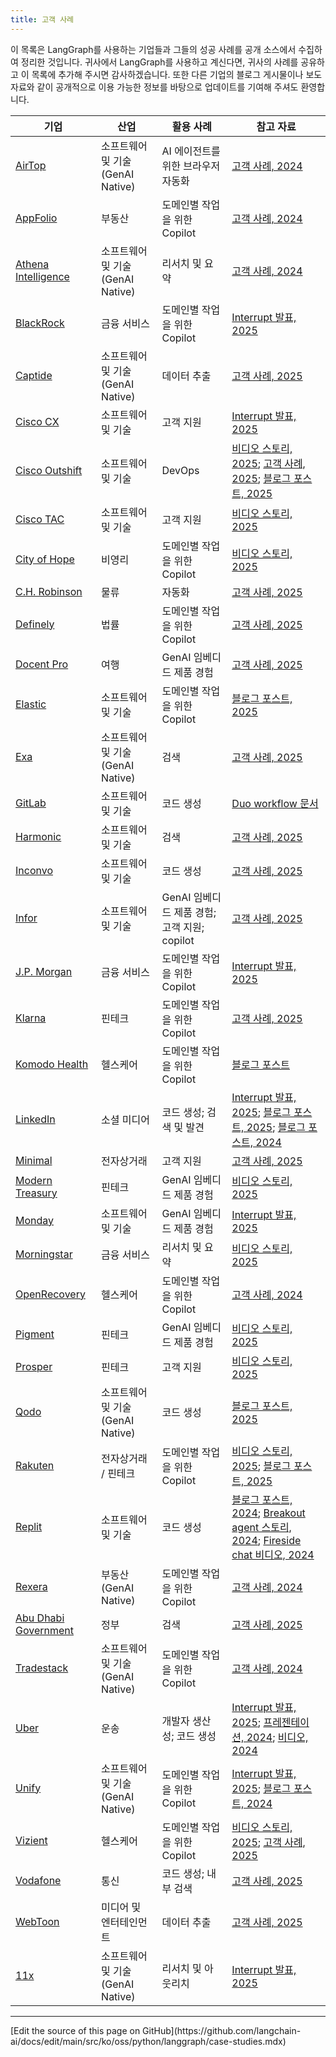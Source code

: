 ```yaml
---
title: 고객 사례
---
```



<AlphaCallout />

이 목록은 LangGraph를 사용하는 기업들과 그들의 성공 사례를 공개 소스에서 수집하여 정리한 것입니다. 귀사에서 LangGraph를 사용하고 계신다면, 귀사의 사례를 공유하고 이 목록에 추가해 주시면 감사하겠습니다. 또한 다른 기업의 블로그 게시물이나 보도 자료와 같이 공개적으로 이용 가능한 정보를 바탕으로 업데이트를 기여해 주셔도 환영합니다.

| 기업 | 산업 | 활용 사례 | 참고 자료 |
| --- | --- | --- | --- |
| [AirTop](https://www.airtop.ai/) | 소프트웨어 및 기술 (GenAI Native) | AI 에이전트를 위한 브라우저 자동화 | [고객 사례, 2024](https://blog.langchain.dev/customers-airtop/) |
| [AppFolio](https://www.appfolio.com/) | 부동산 | 도메인별 작업을 위한 Copilot | [고객 사례, 2024](https://blog.langchain.dev/customers-appfolio/) |
| [Athena Intelligence](https://www.athenaintel.com/) | 소프트웨어 및 기술 (GenAI Native) | 리서치 및 요약 | [고객 사례, 2024](https://blog.langchain.dev/customers-athena-intelligence/) |
| [BlackRock](https://www.blackrock.com/) | 금융 서비스 | 도메인별 작업을 위한 Copilot | [Interrupt 발표, 2025](https://youtu.be/oyqeCHFM5U4?feature=shared) |
| [Captide](https://www.captide.co/) | 소프트웨어 및 기술 (GenAI Native) | 데이터 추출 | [고객 사례, 2025](https://blog.langchain.dev/how-captide-is-redefining-equity-research-with-agentic-workflows-built-on-langgraph-and-langsmith/) |
| [Cisco CX](https://www.cisco.com/site/us/en/services/modern-data-center/index.html?CCID=cc005911&DTID=eivtotr001480&OID=srwsas032775) | 소프트웨어 및 기술 | 고객 지원 | [Interrupt 발표, 2025](https://youtu.be/gPhyPRtIMn0?feature=shared) |
| [Cisco Outshift](https://outshift.cisco.com/) | 소프트웨어 및 기술 | DevOps | [비디오 스토리, 2025](https://www.youtube.com/watch?v=htcb-vGR_x0); [고객 사례, 2025](https://blog.langchain.com/cisco-outshift/); [블로그 포스트, 2025](https://outshift.cisco.com/blog/build-react-agent-application-for-devops-tasks-using-rest-apis) |
| [Cisco TAC](https://www.cisco.com/c/en/us/support/index.html) | 소프트웨어 및 기술 | 고객 지원 | [비디오 스토리, 2025](https://youtu.be/EAj0HBDGqaE?feature=shared) |
| [City of Hope](https://www.cityofhope.org/) | 비영리 | 도메인별 작업을 위한 Copilot | [비디오 스토리, 2025](https://youtu.be/9ABwtK2gIZU?feature=shared) |
| [C.H. Robinson](https://www.chrobinson.com/en-us/) | 물류 | 자동화 | [고객 사례, 2025](https://blog.langchain.dev/customers-chrobinson/) |
| [Definely](https://www.definely.com/) | 법률 | 도메인별 작업을 위한 Copilot | [고객 사례, 2025](https://blog.langchain.com/customers-definely/) |
| [Docent Pro](https://docentpro.com/) | 여행 | GenAI 임베디드 제품 경험 | [고객 사례, 2025](https://blog.langchain.com/customers-docentpro/) |
| [Elastic](https://www.elastic.co/) | 소프트웨어 및 기술 | 도메인별 작업을 위한 Copilot | [블로그 포스트, 2025](https://www.elastic.co/blog/elastic-security-generative-ai-features) |
| [Exa](https://exa.ai/) | 소프트웨어 및 기술 (GenAI Native) | 검색 | [고객 사례, 2025](https://blog.langchain.com/exa/) |
| [GitLab](https://about.gitlab.com/) | 소프트웨어 및 기술 | 코드 생성 | [Duo workflow 문서](https://handbook.gitlab.com/handbook/engineering/architecture/design-documents/duo_workflow/) |
| [Harmonic](https://harmonic.ai/) | 소프트웨어 및 기술 | 검색 | [고객 사례, 2025](https://blog.langchain.com/customers-harmonic/) |
| [Inconvo](https://inconvo.ai/?ref=blog.langchain.dev) | 소프트웨어 및 기술 | 코드 생성 | [고객 사례, 2025](https://blog.langchain.dev/customers-inconvo/) |
| [Infor](https://infor.com/) | 소프트웨어 및 기술 | GenAI 임베디드 제품 경험; 고객 지원; copilot | [고객 사례, 2025](https://blog.langchain.dev/customers-infor/) |
| [J.P. Morgan](https://www.jpmorganchase.com/) | 금융 서비스 | 도메인별 작업을 위한 Copilot | [Interrupt 발표, 2025](https://youtu.be/yMalr0jiOAc?feature=shared) |
| [Klarna](https://www.klarna.com/) | 핀테크 | 도메인별 작업을 위한 Copilot | [고객 사례, 2025](https://blog.langchain.dev/customers-klarna/) |
| [Komodo Health](https://www.komodohealth.com/) | 헬스케어 | 도메인별 작업을 위한 Copilot | [블로그 포스트](https://www.komodohealth.com/perspectives/new-gen-ai-assistant-empowers-the-enterprise/) |
| [LinkedIn](https://www.linkedin.com/) | 소셜 미디어 | 코드 생성; 검색 및 발견 | [Interrupt 발표, 2025](https://youtu.be/NmblVxyBhi8?feature=shared); [블로그 포스트, 2025](https://www.linkedin.com/blog/engineering/ai/practical-text-to-sql-for-data-analytics); [블로그 포스트, 2024](https://www.linkedin.com/blog/engineering/generative-ai/behind-the-platform-the-journey-to-create-the-linkedin-genai-application-tech-stack) |
| [Minimal](https://gominimal.ai/) | 전자상거래 | 고객 지원 | [고객 사례, 2025](https://blog.langchain.dev/how-minimal-built-a-multi-agent-customer-support-system-with-langgraph-langsmith/) |
| [Modern Treasury](https://www.moderntreasury.com/) | 핀테크 | GenAI 임베디드 제품 경험 | [비디오 스토리, 2025](https://youtu.be/AwAiffXqaCU?feature=shared) |
| [Monday](https://monday.com/) | 소프트웨어 및 기술 | GenAI 임베디드 제품 경험 | [Interrupt 발표, 2025](https://blog.langchain.dev/how-minimal-built-a-multi-agent-customer-support-system-with-langgraph-langsmith/) |
| [Morningstar](https://www.morningstar.com/) | 금융 서비스 | 리서치 및 요약 | [비디오 스토리, 2025](https://youtu.be/6LidoFXCJPs?feature=shared) |
| [OpenRecovery](https://www.openrecovery.com/) | 헬스케어 | 도메인별 작업을 위한 Copilot | [고객 사례, 2024](https://blog.langchain.dev/customers-openrecovery/) |
| [Pigment](https://www.pigment.com/) | 핀테크 | GenAI 임베디드 제품 경험 | [비디오 스토리, 2025](https://youtu.be/5JVSO2KYOmE?feature=shared) |
| [Prosper](https://www.prosper.com/) | 핀테크 | 고객 지원 | [비디오 스토리, 2025](https://youtu.be/9RFNOYtkwsc?feature=shared) |
| [Qodo](https://www.qodo.ai/) | 소프트웨어 및 기술 (GenAI Native) | 코드 생성 | [블로그 포스트, 2025](https://www.qodo.ai/blog/why-we-chose-langgraph-to-build-our-coding-agent/) |
| [Rakuten](https://www.rakuten.com/) | 전자상거래 / 핀테크 | 도메인별 작업을 위한 Copilot | [비디오 스토리, 2025](https://youtu.be/gD1LIjCkuA8?feature=shared); [블로그 포스트, 2025](https://rakuten.today/blog/from-ai-hype-to-real-world-tools-rakuten-teams-up-with-langchain.html) |
| [Replit](https://replit.com/) | 소프트웨어 및 기술 | 코드 생성 | [블로그 포스트, 2024](https://blog.langchain.dev/customers-replit/); [Breakout agent 스토리, 2024](https://www.langchain.com/breakoutagents/replit); [Fireside chat 비디오, 2024](https://www.youtube.com/watch?v=ViykMqljjxU) |
| [Rexera](https://www.rexera.com/) | 부동산 (GenAI Native) | 도메인별 작업을 위한 Copilot | [고객 사례, 2024](https://blog.langchain.dev/customers-rexera/) |
| [Abu Dhabi Government](https://www.tamm.abudhabi/) | 정부 | 검색 | [고객 사례, 2025](https://blog.langchain.com/customers-abu-dhabi-government/) |
| [Tradestack](https://www.tradestack.uk/) | 소프트웨어 및 기술 (GenAI Native) | 도메인별 작업을 위한 Copilot | [고객 사례, 2024](https://blog.langchain.dev/customers-tradestack/) |
| [Uber](https://www.uber.com/) | 운송 | 개발자 생산성; 코드 생성 | [Interrupt 발표, 2025](https://youtu.be/Bugs0dVcNI8?feature=shared); [프레젠테이션, 2024](https://dpe.org/sessions/ty-smith-adam-huda/this-year-in-ubers-ai-driven-developer-productivity-revolution/); [비디오, 2024](https://www.youtube.com/watch?v=8rkA5vWUE4Y) |
| [Unify](https://www.unifygtm.com/) | 소프트웨어 및 기술 (GenAI Native) | 도메인별 작업을 위한 Copilot | [Interrupt 발표, 2025](https://youtu.be/pKk-LfhujwI?feature=shared); [블로그 포스트, 2024](https://blog.langchain.dev/unify-launches-agents-for-account-qualification-using-langgraph-and-langsmith/) |
| [Vizient](https://www.vizientinc.com/) | 헬스케어 | 도메인별 작업을 위한 Copilot | [비디오 스토리, 2025](https://www.youtube.com/watch?v=vrjJ6NuyTWA); [고객 사례, 2025](https://blog.langchain.dev/p/3d2cd58c-13a5-4df9-bd84-7d54ed0ed82c/) |
| [Vodafone](https://www.vodafone.com/) | 통신 | 코드 생성; 내부 검색 | [고객 사례, 2025](https://blog.langchain.dev/customers-vodafone/) |
| [WebToon](https://www.webtoons.com/en/) | 미디어 및 엔터테인먼트 | 데이터 추출 | [고객 사례, 2025](https://blog.langchain.com/customers-webtoon/) |
| [11x](https://www.11x.ai/) | 소프트웨어 및 기술 (GenAI Native) | 리서치 및 아웃리치 | [Interrupt 발표, 2025](https://youtu.be/fegwPmaAPQk?feature=shared) |

---

<Callout icon="pen-to-square" iconType="regular">
  [Edit the source of this page on GitHub](https://github.com/langchain-ai/docs/edit/main/src/ko/oss/python/langgraph/case-studies.mdx)
</Callout>
